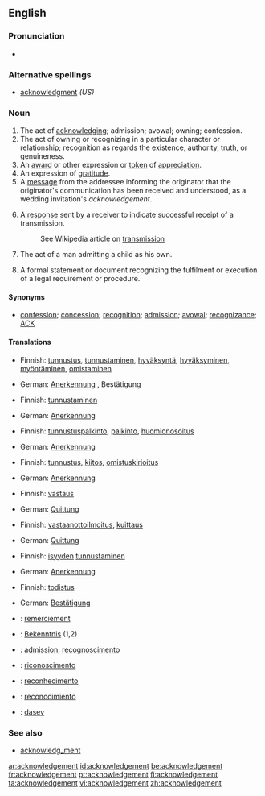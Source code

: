 ==English==

===Pronunciation===
*{{audio|en-us-acknowledgement.ogg|Audio (US)}}

===Alternative spellings===
*[[acknowledgment]] ''(US)''

===Noun===
{{en-noun}}  {{UK}}

# The act of [[acknowledge|acknowledging]]; admission; avowal; owning; confession.
# The act of owning or recognizing in a particular character or relationship; recognition as regards the existence, authority, truth, or genuineness.
# An [[award]] or other expression or [[token]] of [[appreciation]].
# An expression of [[gratitude]].
# A [[message]] from the addressee informing the originator that the originator's communication has been received and understood, as a wedding invitation's ''acknowledgement''.
# {{context|Telecommunications|computing|networking}} A [[response]] sent by a receiver to indicate successful receipt of a transmission.
#:See Wikipedia article on [[w:transmission (telecommunications)|transmission]]
# {{context|law}} The act of a man admitting a child as his own.
# {{context|law}} A formal statement or document recognizing the fulfilment or execution of a legal requirement or procedure.

====Synonyms====
* [[confession]]; [[concession]]; [[recognition]]; [[admission]]; [[avowal]]; [[recognizance]]; [[ACK]]

====Translations====
{{trans-top|act of acknowledging}}
*Finnish: [[tunnustus]], [[tunnustaminen]], [[hyväksyntä]], [[hyväksyminen]], [[myöntäminen]], [[omistaminen]]
{{trans-mid}}
*German: [[Anerkennung]] {{f}}, Bestätigung {{f}}
{{trans-bottom}}

{{trans-top|act of owning or recognizing in a particular character or relationship}}
*Finnish: [[tunnustaminen]]
{{trans-mid}}
*German: [[Anerkennung]] {{f}}
{{trans-bottom}}

{{trans-top|award}}
*Finnish: [[tunnustuspalkinto]], [[palkinto]], [[huomionosoitus]]
{{trans-mid}}
*German: [[Anerkennung]] {{f}}
{{trans-bottom}}

{{trans-top|expression of thanks}}
*Finnish: [[tunnustus]], [[kiitos]], [[omistuskirjoitus]]
{{trans-mid}}
*German: [[Anerkennung]] {{f}}
{{trans-bottom}}

{{trans-top|message informing that the originator's communication has been received and understood}}
*Finnish: [[vastaus]]
{{trans-mid}}
*German: [[Quittung]] {{f}}
{{trans-bottom}}

{{trans-top|indication of a successful receipt of a transmission}}
*Finnish: [[vastaanottoilmoitus]], [[kuittaus]]
{{trans-mid}}
*German: [[Quittung]] {{f}}
{{trans-bottom}}

{{trans-top|act of a man admitting a child as his own}}
*Finnish: [[isyys|isyyden]] [[tunnustaminen]]
{{trans-mid}}
*German: [[Anerkennung]] {{f}}
{{trans-bottom}}

{{trans-top|formal statement or document recognizing the fulfilment or execution of a legal requirement or procedure}}
*Finnish: [[todistus]]
{{trans-mid}}
*German: [[Bestätigung]] {{f}}
{{trans-bottom}}

{{checktrans}}
{{trans-top|translations to be checked}}
*{{ttbc|French}}: [[remerciement]] {{m}}
*{{ttbc|German}}: [[Bekenntnis]] {{n}} (1,2)
*{{ttbc|Interlingua}}: [[admission]], [[recognoscimento]]
{{trans-mid}}
*{{ttbc|Italian}}: [[riconoscimento]] {{m}}
*{{ttbc|Portuguese}}: [[reconhecimento]] {{m}}
*{{ttbc|Spanish}}: [[reconocimiento]] {{m}}
*{{ttbc|Volapük}}: [[dasev]]
{{trans-bottom}}

===See also===
*[[acknowledgment|acknowledg'''_'''ment]]

[[ar:acknowledgement]]
[[id:acknowledgement]]
[[be:acknowledgement]]
[[fr:acknowledgement]]
[[pt:acknowledgement]]
[[fi:acknowledgement]]
[[ta:acknowledgement]]
[[vi:acknowledgement]]
[[zh:acknowledgement]]